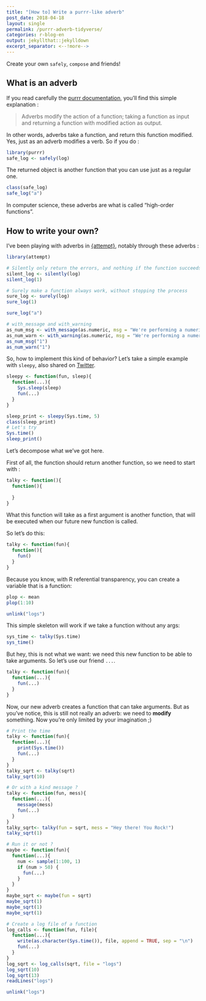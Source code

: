 ```yaml
---
title: "[How to] Write a purrr-like adverb"
post_date: 2018-04-18
layout: single
permalink: /purrr-adverb-tidyverse/
categories: r-blog-en
output: jekyllthat::jekylldown
excerpt_separator: <--!more--> 
---
```

Create your own `safely`, `compose` and friends!




## What is an adverb 


If you read carefully the [purrr documentation](http://purrr.tidyverse.org/reference/index.html#section-adverbs), you'll find this simple explanation : 

> Adverbs modify the action of a function; taking a function as input and returning a function with modified action as output. 

In other words, adverbs take a function, and return this function modified. Yes, just as an adverb modifies a verb. So if you do : 

```r
library(purrr)
safe_log <- safely(log)
```

The returned object is another function that you can use just as a regular one. 

```r
class(safe_log)
safe_log("a")
```

In computer science, these adverbs are what is called "high-order functions". 

## How to write your own? 

I've been playing with adverbs in [{attempt}](https://github.com/ColinFay/attempt), notably through these adverbs : 

```r
library(attempt)

# Silently only return the errors, and nothing if the function succeeds
silent_log <- silently(log)
silent_log(1)
```

```r
# Surely make a function always work, without stopping the process
sure_log <- surely(log)
sure_log(1)
```

```r
sure_log("a")
```

```r
# with_message and with_warning
as_num_msg <- with_message(as.numeric, msg = "We're performing a numeric conversion")
as_num_warn <- with_warning(as.numeric, msg = "We're performing a numeric conversion")
as_num_msg("1")
as_num_warn("1")
```

So, how to implement this kind of behavior? Let's take a simple example with `sleepy`, also shared on [Twitter](https://twitter.com/_ColinFay/status/981435910989533184). 

```r
sleepy <- function(fun, sleep){
  function(...){
    Sys.sleep(sleep)
    fun(...)
  }
}

sleep_print <- sleepy(Sys.time, 5)
class(sleep_print)
# Let's try
Sys.time()
sleep_print()
```

Let's decompose what we've got here. 

First of all, the function should return another function, so we need to start with : 

```r
talky <- function(){
  function(){
    
  }
}
```

What this function will take as a first argument is another function, that will be executed when our future new function is called. 

So let's do this: 

```r
talky <- function(fun){
  function(){
    fun()
  }
}
```

Because you know, with R referential transparency, you can create a variable that is a function: 

```r
plop <- mean
plop(1:10)
```

```r
unlink("logs")
```


This simple skeleton will work if we take a function without any args: 

```r
sys_time <- talky(Sys.time)
sys_time()
```

But hey, this is not what we want: we need this new function to be able to take arguments. So let's use our friend `...`. 

```r
talky <- function(fun){
  function(...){
    fun(...)
  }
}
```

Now, our new adverb creates a function that can take arguments. But as you've notice, this is still not really an adverb: we need to __modify__ something. Now you're only limited by your imagination ;) 

```r
# Print the time
talky <- function(fun){
  function(...){
    print(Sys.time())
    fun(...)
  }
}
talky_sqrt <- talky(sqrt)
talky_sqrt(10)

# Or with a kind message ? 
talky <- function(fun, mess){
  function(...){
    message(mess)
    fun(...)
  }
}
talky_sqrt<- talky(fun = sqrt, mess = "Hey there! You Rock!")
talky_sqrt(1)

# Run it or not ?
maybe <- function(fun){
  function(...){
    num <- sample(1:100, 1)
    if (num > 50) {
      fun(...)
    }
  }
}
maybe_sqrt <- maybe(fun = sqrt)
maybe_sqrt(1)
maybe_sqrt(1)
maybe_sqrt(1)

# Create a log file of a function 
log_calls <- function(fun, file){
  function(...){
    write(as.character(Sys.time()), file, append = TRUE, sep = "\n")
    fun(...)
  }
}
log_sqrt <- log_calls(sqrt, file = "logs")
log_sqrt(10)
log_sqrt(13)
readLines("logs")
```

```r
unlink("logs")
```






